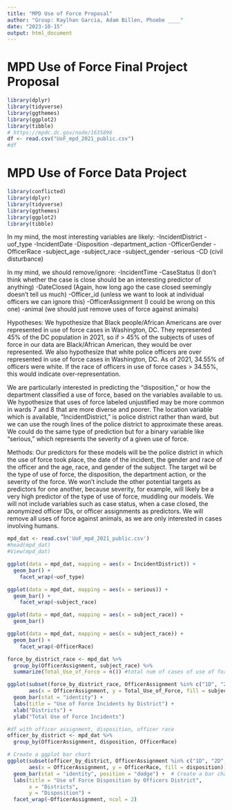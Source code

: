 ```yaml
---
title: "MPD Use of Force Proposal"
author: "Group: Kaylhan Garcia, Adam Billen, Phoebe ____"
date: "2023-10-15"
output: html_document
---
```


# MPD Use of Force Final Project Proposal

```r

library(dplyr)
library(tidyverse)
library(ggthemes)
library(ggplot2)
library(tibble)
# https://mpdc.dc.gov/node/1635896
df <- read.csv("UoF_mpd_2021_public.csv")
#df
```

# MPD Use of Force Data Project

```r
library(conflicted)
library(dplyr)
library(tidyverse)
library(ggthemes)
library(ggplot2)
library(tibble)
```

In my mind, the most interesting variables are likely: -IncidentDistrict -uof_type -IncidentDate -Disposition -department_action -OfficerGender -OfficerRace -subject_age -subject_race -subject_gender -serious -CD (civil disturbance)

In my mind, we should remove/ignore: -IncidentTime -CaseStatus (I don't think whether the case is close should be an interesting predictor of anything) -DateClosed (Again, how long ago the case closed seemingly doesn't tell us much) -Officer_id (unless we want to look at individual officers we can ignore this) -OfficerAssignment (I could be wrong on this one) -animal (we should just remove uses of force against animals)

Hypotheses: We hypothesize that Black people/African Americans are over represented in use of force cases in Washington, DC. They represented 45% of the DC population in 2021, so if \> 45% of the subjects of uses of force in our data are Black/African American, they would be over represented. We also hypothesize that white police officers are over represented in use of force cases in Washington, DC. As of 2021, 34.55% of officers were white. If the race of officers in use of force cases \> 34.55%, this would indicate over-representation.

We are particularly interested in predicting the "disposition," or how the department classified a use of force, based on the variables available to us. We hypothesize that uses of force labeled unjustified may be more common in wards 7 and 8 that are more diverse and poorer. The location variable which is available, "IncidentDistrict," is police district rather than ward, but we can use the rough lines of the police district to approximate these areas. We could do the same type of prediction but for a binary variable like "serious," which represents the severity of a given use of force.

Methods: Our predictors for these models will be the police district in which the use of force took place, the date of the incident, the gender and race of the officer and the age, race, and gender of the subject. The target wil be the type of use of force, the disposition, the department action, or the severity of the force. We won't include the other potential targets as predictors for one another, because severity, for example, will likely be a very high predictor of the type of use of force, muddling our models. We will not include variables such as case status, when a case closed, the anonymized officer IDs, or officer assignments as predictors. We will remove all uses of force against animals, as we are only interested in cases involving humans.

```r
mpd_dat <- read.csv('UoF_mpd_2021_public.csv')
#head(mpd_dat)
#View(mpd_dat)

ggplot(data = mpd_dat, mapping = aes(x = IncidentDistrict)) + 
  geom_bar() +
    facet_wrap(~uof_type)

```

```r
ggplot(data = mpd_dat, mapping = aes(x = serious)) + 
  geom_bar() +
    facet_wrap(~subject_race)

```

```r
ggplot(data = mpd_dat, mapping = aes(x = subject_race)) + 
  geom_bar()

```

```r
ggplot(data = mpd_dat, mapping = aes(x = subject_race)) + 
  geom_bar() +
    facet_wrap(~OfficerRace)
```

```r
force_by_district_race <- mpd_dat %>%
  group_by(OfficerAssignment, subject_race) %>%
  summarize(Total_Use_of_Force = n()) #total num of cases of use of force
```

```r
ggplot(subset(force_by_district_race, OfficerAssignment %in% c("1D", "2D", "3D", "4D", "5D", "6D", "7D")), 
       aes(x = OfficerAssignment, y = Total_Use_of_Force, fill = subject_race)) +
  geom_bar(stat = "identity") +
  labs(title = "Use of Force Incidents by District") +
  xlab("Districts") +
  ylab("Total Use of Force Incidents")

```

```r
#df with officer assignment, disposition, officer race
officer_by_district <- mpd_dat %>%
  group_by(OfficerAssignment, disposition, OfficerRace)
```

```r
# Create a ggplot bar chart
ggplot(subset(officer_by_district, OfficerAssignment %in% c("1D", "2D", "3D", "4D", "5D", "6D", "7D")), 
       aes(x = OfficerAssignment, y = OfficerRace, fill = disposition)) +
  geom_bar(stat = "identity", position = "dodge") +  # Create a bar chart
  labs(title = "Use of Force Disposition by Officers District",
       x = "Districts",
       y = "Disposition") +
  facet_wrap(~OfficerAssignment, ncol = 2) 
```

```r

```
